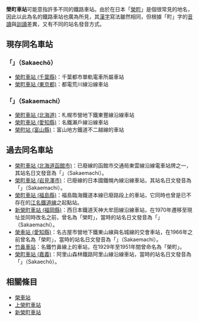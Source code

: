 {{noteTA
|T=zh-tw:榮町車站;zh-hk:榮町站; zh-cn:荣町站;
|1=zh-tw:榮町車站;zh-hk:榮町站; zh-cn:荣町站;
}}
'''榮町車站'''可能意指許多不同的鐵路車站。由於在日本「[[榮町|榮町]]」是個很常見的地名，因此以此為名的鐵路車站也廣為所見，其[[漢字|漢字]]寫法雖然相同，但根據「町」字的[[音讀|音讀]]與[[訓讀|訓讀]]差異，又有不同的站名發音方式。

== 現存同名車站 ==
===「{{lang|ja|さかえちょう}}」（Sakaechō）===
* [[榮町車站_(千葉縣)|榮町車站 (千葉縣)]]：千葉都市單軌電車所屬車站
* [[榮町車站_(東京都)|榮町車站 (東京都)]]：都電荒川線沿線車站

===「{{lang|ja|さかえまち}}」（Sakaemachi）===
* [[榮町車站_(北海道)|榮町車站 (北海道)]]：札幌市營地下鐵東豐線沿線車站
* [[榮町車站_(愛知縣)|榮町車站 (愛知縣)]]：名鐵瀨戶線沿線車站
* [[榮町站_(富山縣)|榮町站 (富山縣)]]：富山地方鐵道不二越線的車站

== 過去同名車站 ==
* [[榮町車站_(北海道函館市)|榮町車站 (北海道函館市)]]：已廢線的函館市交通局東雲線沿線電車站牌之一，其站名日文發音為「{{lang|ja|さかえまち}}」（Sakaemachi）。
* [[榮町車站_(岩見澤市)|榮町車站 (岩見澤市)]]：已廢線的日本國鐵幌內線沿線車站，其站名日文發音為「{{lang|ja|さかえまち}}」（Sakaemachi）。
* [[榮町車站_(福島縣)|榮町車站 (福島縣)]]：福島臨海鐵道本線已廢路段上的車站，它同時也曾是已不存在的[[江名鐵道|江名鐵道線]]之起點站。
* [[新榮町車站_(福岡縣)|新榮町車站 (福岡縣)]]：西日本鐵道天神大牟田線沿線車站，在1970年遷移至現址並同時改名之前，曾名為「榮町」，當時的站名日文發音為「{{lang|ja|さかえまち}}」（Sakaemachi）。
* [[榮車站_(愛知縣)|榮車站 (愛知縣)]]：名古屋市營地下鐵東山線與名城線的交會車站，在1966年之前曾名為「榮町」，當時的站名日文發音為「{{lang|ja|さかえまち}}」（Sakaemachi）。
* [[竹鼻車站|竹鼻車站]]：名鐵竹鼻線上的車站，在1929年至1951年間曾命名為「榮町」。
* [[榮町車站_(嘉義)|榮町車站 (嘉義)]]：阿里山森林鐵路阿里山線沿線車站，當時的站名日文發音為「{{lang|ja|さかえちょう}}」（Sakaechō）。

== 相關條目 ==
* [[榮車站|榮車站]]
* [[上榮町車站|上榮町車站]]
* [[新榮町車站|新榮町車站]]

{{disambig|cat=四字車站名消歧義}}